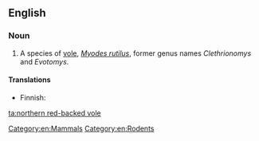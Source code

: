 ==English==
{{wikipedia|Northern Red-backed Vole}}

===Noun===
{{en-noun}}

# A species of [[vole]], ''[[Myodes rutilus]]'', former genus names ''Clethrionomys'' and ''Evotomys''.

====Translations====
{{trans-top|''Myodes rutilus}}
* Finnish: {{t-|fi|punamyyrä}}
{{trans-bottom}}

[[Category:en:Mammals]]
[[Category:en:Rodents]]

[[ta:northern red-backed vole]]